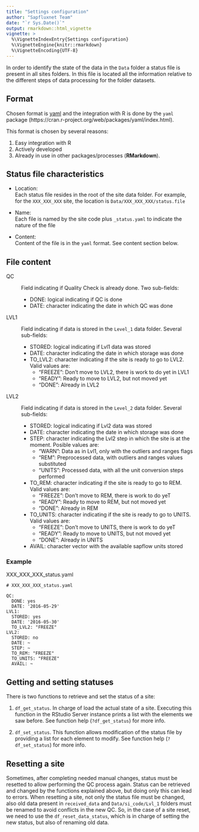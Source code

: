 ```yaml
---
title: "Settings configuration"
author: "Sapfluxnet Team"
date: "`r Sys.Date()`"
output: rmarkdown::html_vignette
vignette: >
  %\VignetteIndexEntry{Settings configuration}
  %\VignetteEngine{knitr::rmarkdown}
  %\VignetteEncoding{UTF-8}
---
```


In order to identify the state of the data in the `Data` folder a status file
is present in all sites folders. In this file is located all the information
relative to the different steps of data processing for the folder datasets.

## Format

Chosen format is [yaml](http://www.yaml.org/) and the integration with R is
done by the `yaml` package (https://cran.r-project.org/web/packages/yaml/index.html).

This format is chosen by several reasons:

  1. Easy integration with R
  1. Actively developed
  1. Already in use in other packages/processes (**RMarkdown**).

## Status file characteristics

  + Location:  
    Each status file resides in the root of the site data folder. For example,
    for the `XXX_XXX_XXX` site, the location is `Data/XXX_XXX_XXX/status.file`
  
  + Name:  
    Each file is named by the site code plus `_status.yaml` to indicate the
    nature of the file
  
  + Content:  
    Content of the file is in the `yaml` format. See content section below.  
    

## File content

QC
  : Field indicating if Quality Check is already done. Two sub-fields:
  
    + DONE: logical indicating if QC is done
    + DATE: character indicating the date in which QC was done

LVL1
  : Field indicating if data is stored in the `Level_1` data folder. Several sub-fields:
  
    + STORED: logical indicating if Lvl1 data was stored
    + DATE: character indicating the date in which storage was done
    + TO_LVL2: character indicating if the site is ready to go to LVL2. Valid
      values are:
        - "FREEZE": Don't move to LVL2, there is work to do yet in LVL1
        - "READY": Ready to move to LVL2, but not moved yet
        - "DONE": Already in LVL2

LVL2
  : Field indicating if data is stored in the `Level_2` data folder. Several sub-fields:
  
    + STORED: logical indicating if Lvl2 data was stored
    + DATE: character indicating the date in which storage was done
    + STEP: character indicating the Lvl2 step in which the site is at the moment.
      Posible values are:
        - "WARN": Data as in Lvl1, only with the outliers and ranges flags
        - "REM": Preprocessed data, with outliers and ranges values substituted
        - "UNITS": Processed data, with all the unit conversion steps performed
    + TO_REM: character indicating if the site is ready to go to REM. Valid
      values are:
        - "FREEZE": Don't move to REM, there is work to do yeT
        - "READY": Ready to move to REM, but not moved yet
        - "DONE": Already in REM
    + TO_UNITS: character indicating if the site is ready to go to UNITS. Valid
      values are:
        - "FREEZE": Don't move to UNITS, there is work to do yeT
        - "READY": Ready to move to UNITS, but not moved yet
        - "DONE": Already in UNITS
    + AVAIL: character vector with the available sapflow units stored

### Example

XXX_XXX_XXX_status.yaml

```
# XXX_XXX_XXX_status.yaml

QC:
  DONE: yes
  DATE: '2016-05-29'
LVL1:
  STORED: yes
  DATE: '2016-05-30'
  TO_LVL2: "FREEZE"
LVL2:
  STORED: no
  DATE: ~
  STEP: ~
  TO_REM: "FREEZE"
  TO_UNITS: "FREEZE"
  AVAIL: ~
```

## Getting and setting statuses

There is two functions to retrieve and set the status of a site:

  1. `df_get_status`. In charge of load the actual state of a site. Executing
     this function in the RStudio Server instance prints a list with the
     elements we saw before. See function help (`?df_get_status`) for more
     info.
  
  2. `df_set_status`. This function allows modification of the status file by
     providing a list for each element to modify. See function help
     (`?df_set_status`) for more info.

## Resetting a site

Sometimes, after completing needed manual changes, status must be resetted to
allow performing the QC process again. Status can be retrieved and changed
by the functions explained above, but doing only this can lead to errors.
When resetting a site, not only the status file must be changed, also old data
present in `received_data` and `Data/si_code/Lvl_1` folders must be renamed to
avoid conflicts in the new QC. So, in the case of a site reset, we need to use
the `df_reset_data_status`, which is in charge of setting the new status, but
also of renaming old data.
